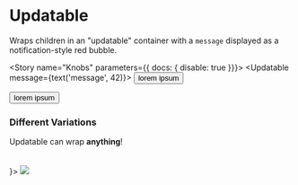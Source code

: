 



<Meta title="Components/Media/Updatable" decorators={[withKnobs]} component={Updatable} />

# Updatable

<ImportPath component={Updatable} section="layout" />

Wraps children in an "updatable" container with a `message` displayed as a notification-style red bubble.

<Story name="Knobs" parameters={{ docs: { disable: true }}}>
  <Updatable message={text('message', 42)}>
    <button>lorem ipsum</button>
  </Updatable>
</Story>

<Preview isExpanded>
  <Updatable message="42">
    <button>lorem ipsum</button>
  </Updatable>
</Preview>

<Props of={Updatable} />

### Different Variations

<Preview>
  <Story name="Variations">
    <React.Fragment>
      <Updatable message="alert">
        <div
          style={{
            border: '1px dashed #f09',
            padding: '5px',
          }}
        >
          Updatable can wrap <b>anything</b>!
        </div>
      </Updatable>
      <br />
      <br />
      <Updatable message={<CheckIcon size="xs" color="#fff" />}>
        <img src="https://placeimg.com/80/81/animals" />
      </Updatable>
    </React.Fragment>
  </Story>
</Preview>